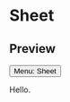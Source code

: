

# Sheet

## Preview

<Preview>

<Sheet>
  <SheetTrigger asChild>
    <button>Menu: Sheet</button>
  </SheetTrigger>
  <SheetContent
    css={{
      textAlign: 'center',
      borderTopLeftRadius: '$4',
      borderTopRightRadius: '$4',
      p: '$4',
    }}
    side="bottom"
  >
    <p>Hello.</p>
  </SheetContent>
</Sheet>

</Preview>
